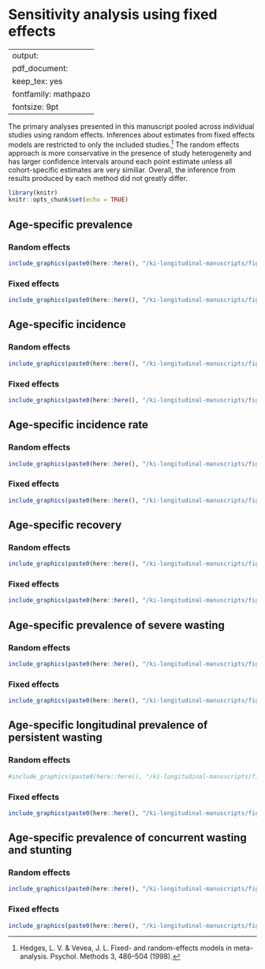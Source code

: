 # Sensitivity analysis using fixed effects {#fixed-effects}

---
output:
  pdf_document:
    keep_tex: yes
fontfamily: mathpazo
fontsize: 9pt
---

\raggedright


The primary analyses presented in this manuscript pooled across individual studies using random effects. Inferences about estimates from fixed effects models are restricted to only the included studies.[^1] The random effects approach is more conservative in the presence of study heterogeneity and has larger confidence intervals around each point estimate unless all cohort-specific estimates are very similiar. Overall, the inference from results produced by each method did not greatly differ. 

```r
library(knitr)
knitr::opts_chunk$set(echo = TRUE)
```

## Age-specific prevalence

### Random effects
```r
include_graphics(paste0(here::here(), "/ki-longitudinal-manuscripts/figures/wasting/fig-wast-2-prev-overall_region--allage-primary.png"))

```

### Fixed effects
```r
include_graphics(paste0(here::here(), "/ki-longitudinal-manuscripts/figures/wasting/fig-wast-2-prev-overall_region--allage-primary_FE.png"))
```



## Age-specific incidence

### Random effects
```r
include_graphics(paste0(here::here(), "/ki-longitudinal-manuscripts/figures/wasting/fig-wast-2-cuminc-overall_region--allage-primary.png"))

```

### Fixed effects

```r
include_graphics(paste0(here::here(), "/ki-longitudinal-manuscripts/figures/wasting/fig-wast-2-cuminc-overall_region--allage-primary_FE.png"))

```

## Age-specific incidence rate

### Random effects
```r
include_graphics(paste0(here::here(), "/ki-longitudinal-manuscripts/figures/wasting/fig-wast-2-ir-overall_region--allage-primary.png"))

```

### Fixed effects

```r
include_graphics(paste0(here::here(), "/ki-longitudinal-manuscripts/figures/wasting/fig-wast-2-ir-overall_region--allage-primary_FE.png"))

```

## Age-specific recovery

### Random effects
```r
include_graphics(paste0(here::here(), "/ki-longitudinal-manuscripts/figures/wasting/fig-wast-2-rec-overall_region--allage-primary.png"))

```

### Fixed effects

```r
include_graphics(paste0(here::here(), "/ki-longitudinal-manuscripts/figures/wasting/fig-wast-2-rec-overall_region--allage-primary_FE.png"))

```

## Age-specific prevalence of severe wasting

### Random effects
```r
include_graphics(paste0(here::here(), "/ki-longitudinal-manuscripts/figures/wasting/fig-wast-3-prev-overall_region--allage-primary.png"))

```

### Fixed effects

```r
include_graphics(paste0(here::here(), "/ki-longitudinal-manuscripts/figures/wasting/fig-wast-3-prev-overall_region--allage-primary_FE.png"))

```

## Age-specific longitudinal prevalence of persistent wasting

### Random effects
```r
#include_graphics(paste0(here::here(), "/ki-longitudinal-manuscripts/figures/wasting/fig-perswast_plot.png"))

```

### Fixed effects

```r
include_graphics(paste0(here::here(), "/ki-longitudinal-manuscripts/figures/wasting/fig-perswast_plot_FE.png"))

```

## Age-specific prevalence of concurrent wasting and stunting

### Random effects
```r
include_graphics(paste0(here::here(), "/ki-longitudinal-manuscripts/figures/wasting/fig-wast-2-co-overall_region--allage-primary.png"))

```

### Fixed effects

```r
include_graphics(paste0(here::here(), "/ki-longitudinal-manuscripts/figures/wasting/fig-wast-2-co-overall_region--allage-primary_FE.png"))

```

<!-- ## Age-specific prevalence of underweight (weight-for-age Z-score < -2) -->

<!-- ```{r, echo = FALSE} -->
<!-- include_graphics("figure-copies/fig-wast-2-uwt-overall_region--allage-primary_FE.png") -->

<!-- ``` -->




[^1]: Hedges, L. V. & Vevea, J. L. Fixed- and random-effects models in meta-analysis. Psychol. Methods 3, 486–504 (1998).